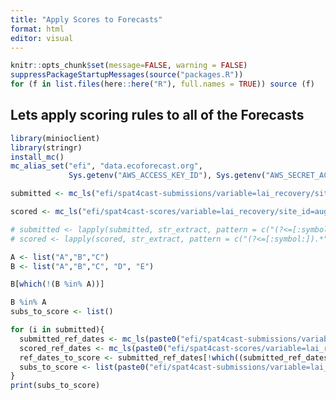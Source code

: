 ```yaml
---
title: "Apply Scores to Forecasts"
format: html
editor: visual
---
```


```r
knitr::opts_chunk$set(message=FALSE, warning = FALSE)
suppressPackageStartupMessages(source("packages.R"))
for (f in list.files(here::here("R"), full.names = TRUE)) source (f)
```

## Lets apply scoring rules to all of the Forecasts

```r
library(minioclient)
library(stringr)
install_mc()
mc_alias_set("efi", "data.ecoforecast.org", 
             Sys.getenv("AWS_ACCESS_KEY_ID"), Sys.getenv("AWS_SECRET_ACCESS_KEY"))

submitted <- mc_ls("efi/spat4cast-submissions/variable=lai_recovery/site_id=august_complex/")

scored <- mc_ls("efi/spat4cast-scores/variable=lai_recovery/site_id=august_complex/")

# submitted <- lapply(submitted, str_extract, pattern = c("(?<=[:symbol:]).*" ))
# scored <- lapply(scored, str_extract, pattern = c("(?<=[:symbol:]).*" ))

A <- list("A","B","C")
B <- list("A","B","C", "D", "E")

B[which(!(B %in% A))]

B %in% A
subs_to_score <- list()

for (i in submitted){
  submitted_ref_dates <- mc_ls(paste0("efi/spat4cast-submissions/variable=lai_recovery/site_id=august_complex/", submitted))
  scored_ref_dates <- mc_ls(paste0("efi/spat4cast-scores/variable=lai_recovery/site_id=august_complex/", scored))
  ref_dates_to_score <- submitted_ref_dates[!which((submitted_ref_dates %in% scored_ref_dates))]
  subs_to_score <- list(paste0("efi/spat4cast-submissions/variable=lai_recovery/site_id=august_complex/", i, ref_dates_to_score), subs_to_score)
}
print(subs_to_score)
```
